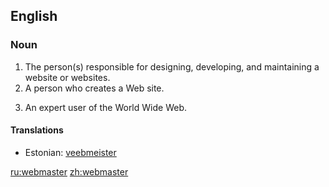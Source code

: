 ==English==

===Noun===
{{en-noun}}

# The person(s) responsible for designing, developing, and maintaining a website or websites.
# A person who creates a Web site.
# {{rare}} An expert user of the World Wide Web.

====Translations====
{{top}}
*Estonian: [[veebmeister]]
{{bottom}}


[[ru:webmaster]]
[[zh:webmaster]]